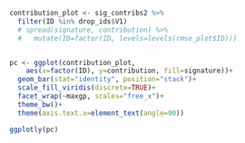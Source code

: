 ```r

contribution_plot <- sig_contribs2 %>%
  filter(ID %in% drop_ids$V1)
  # spread(signature, contribution) %>%
  #   mutate(ID=factor(ID, levels=levels(rmse_plot$ID)))


pc <- ggplot(contribution_plot,
    aes(x=factor(ID), y=contribution, fill=signature))+
  geom_bar(stat="identity", position="stack")+
  scale_fill_viridis(discrete=TRUE)+
  facet_wrap(~maxgp, scales="free_x")+
  theme_bw()+
  theme(axis.text.x=element_text(angle=90))

ggplotly(pc)
```
